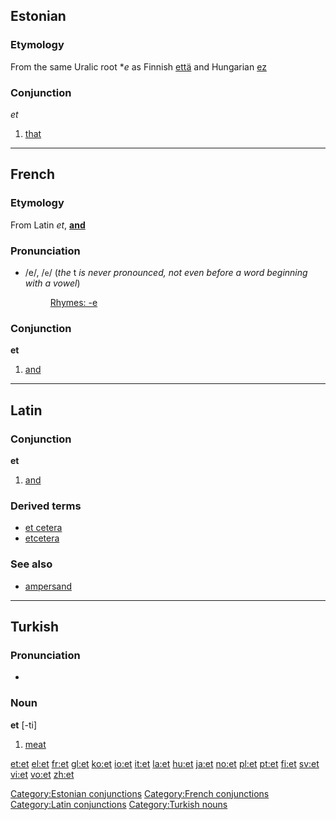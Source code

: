 ==Estonian==
===Etymology===
From the same Uralic root *''e'' as Finnish [[että]] and Hungarian [[ez]]
===Conjunction===
''et''

# [[that]]


----

==French==

===Etymology===
From Latin ''et'', '''[[and]]'''
===Pronunciation===
*/e/, /<tt>e</tt>/ (''the'' t ''is never pronounced, not even before a word beginning with a vowel'')
*:[[Rhymes:French:-e|Rhymes: -e]]

===Conjunction===
'''et'''

#[[and]]


----

==Latin==

===Conjunction===
'''et'''

#[[and]]
{{seeCites}}

===Derived terms===
*[[et cetera]]
*[[etcetera]]

===See also===
*[[ampersand]]


----

==Turkish==
===Pronunciation===
*{{IPA|/ɛt/}}

===Noun===
'''et''' [-ti]

#[[meat]]

[[Category:Estonian conjunctions]]
[[Category:French conjunctions]]
[[Category:Latin conjunctions]]
[[Category:Turkish nouns]]

[[et:et]]
[[el:et]]
[[fr:et]]
[[gl:et]]
[[ko:et]]
[[io:et]]
[[it:et]]
[[la:et]]
[[hu:et]]
[[ja:et]]
[[no:et]]
[[pl:et]]
[[pt:et]]
[[fi:et]]
[[sv:et]]
[[vi:et]]
[[vo:et]]
[[zh:et]]